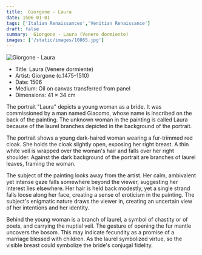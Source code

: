 ```yaml
---
title:  Giorgone - Laura
date: 1506-01-01
tags: ['Italian Renaissances','Venitian Renaissance']
draft: false
summary:  Giorgone - Laura (Venere dormiente)
images: ['/static/images/10865.jpg']
---
```


![ Giorgone - Laura](/static/images/10865.jpg)

* Title: Laura (Venere dormiente)
* Artist:  Giorgone (c.1475-1510)
* Date: 1506
* Medium: Oil on canvas transferred from panel
* Dimensions: 41 × 34 cm

The portrait "Laura" depicts a young woman as a bride. It was commissioned by a man named Giacomo, whose name is inscribed on the back of the painting. The unknown woman in the painting is called Laura because of the laurel branches depicted in the background of the portrait.

The portrait shows a young dark-haired woman wearing a fur-trimmed red cloak. She holds the cloak slightly open, exposing her right breast. A thin white veil is wrapped over the woman's hair and falls over her right shoulder. Against the dark background of the portrait are branches of laurel leaves, framing the woman.

The subject of the painting looks away from the artist. Her calm, ambivalent yet intense gaze falls somewhere beyond the viewer, suggesting her interest lies elsewhere. Her hair is held back modestly, yet a single strand falls loose along her face, creating a sense of eroticism in the painting. The subject's enigmatic nature draws the viewer in, creating an uncertain view of her intentions and her identity.

Behind the young woman is a branch of laurel, a symbol of chastity or of poets, and carrying the nuptial veil. The gesture of opening the fur mantle uncovers the bosom. This may indicate fecundity as a promise of a marriage blessed with children. As the laurel symbolized virtue, so the visible breast could symbolize the bride's conjugal fidelity.
